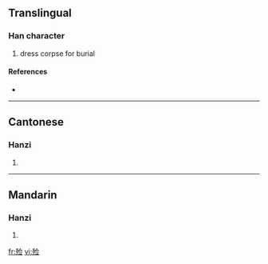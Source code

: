 {{also|殮}}
==Translingual==

===Han character===
{{Han char|rn=78|rad=歹|as=07|sn=11|four=|canj=一弓人一一 (MNOMM)}}

# dress corpse for burial

====References====
* {{Han ref|kx=0581.131|hdz=21387.240|uh=6B93|ud=27539}}

----

==Cantonese==

===Hanzi===
{{yue-hanzi|jyut=|y=lim6|tra=殮}}

# {{defn|Cantonese}}

----

==Mandarin==

===Hanzi===
{{cmn-hanzi|tra=殮|pin=[[liàn]] ([[lian4]])|wg=lien<sup>4</sup>}}

# {{defn|Mandarin}}

[[fr:殓]]
[[vi:殓]]